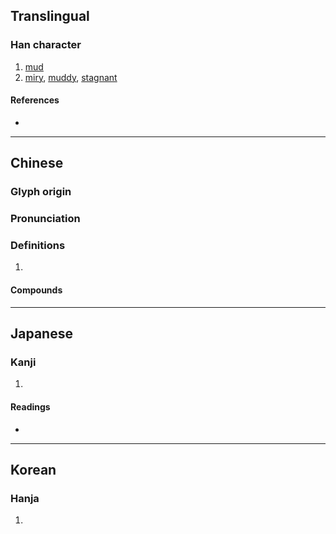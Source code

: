 {{also|泞}}
{{character info/new}}
==Translingual==

===Han character===
{{Han char|rn=85|rad=水|as=14|sn=17|four=33121|canj=EJPN|ids=⿰氵寧}}

# [[mud]]
# [[miry]], [[muddy]], [[stagnant]]

====References====
* {{Han ref|kx=0655.270|dkj=18487|dj=1065.230|hdz=31773.090|uh=6FD8|ud=28632|bh=C0D7|bd=49367}}

----

==Chinese==
{{zh-forms|s=泞}}

===Glyph origin===
{{Han etym}}

===Pronunciation===
{{zh-pron
|m=nìng
|c=ning6
|mn=lēng/lêng/tw:léng
|mn_note=lēng - literary; lêng - vernacular (俗)
|mc=y
|oc=y
|cat=n,a
}}

===Definitions===
{{zh-hanzi}}

# {{rfdef|zh}}

====Compounds====
{{zh-der|汀濘|泥濘|淖濘|濘淖|濘滯}}

----

==Japanese==

===Kanji===
{{ja-kanji|grade=|rs=水14}}

# {{defn|lang=ja|sort=水14}}

====Readings====
* {{ja-readings|on=[[ねい]] (nei)|kun=[[ぬかる]] (nukaru)}}

----

==Korean==

===Hanja===
{{ko-hanja|hangeul=[[녕]]>[[영]]|eumhun=|rv=nyeong>yeong|mr=nyŏng>yŏng|y=nyeng>yeng}}

# {{defn|lang=ko|sort=水14}}